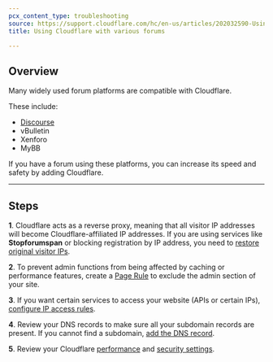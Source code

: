 ```yaml
---
pcx_content_type: troubleshooting
source: https://support.cloudflare.com/hc/en-us/articles/202032590-Using-Cloudflare-with-various-forums-vBulletin-Xenforo-MyBB-
title: Using Cloudflare with various forums

---
```


## Overview

Many widely used forum platforms are compatible with Cloudflare.

These include:

* [Discourse](https://community.cloudflare.com/t/using-discourse-with-cloudflare-best-practices/602890)
* vBulletin
* Xenforo
* MyBB

If you have a forum using these platforms, you can increase its speed and safety by adding Cloudflare.

***

## Steps

**1**. Cloudflare acts as a reverse proxy, meaning that all visitor IP addresses will become Cloudflare-affiliated IP addresses. If you are using services like **Stopforumspan** or blocking registration by IP address, you need to [restore original visitor IPs](/support/troubleshooting/restoring-visitor-ips/restoring-original-visitor-ips/).

**2**. To prevent admin functions from being affected by caching or performance features, create a [Page Rule](https://support.cloudflare.com/hc/articles/218411427) to exclude the admin section of your site.

**3**. If you want certain services to access your website (APIs or certain IPs), [configure IP access rules](https://support.cloudflare.com/hc/articles/217074967).

**4**. Review your DNS records to make sure all your subdomain records are present. If you cannot find a subdomain, [add the DNS record](https://support.cloudflare.com/hc/articles/360019093151).

**5**. Review your Cloudflare [performance](https://support.cloudflare.com/hc/categories/200275238) and [security settings](https://support.cloudflare.com/hc/categories/200275228-Firewall).
